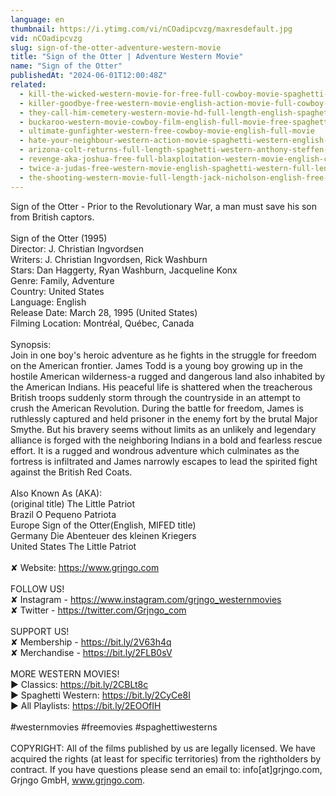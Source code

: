 ```yaml
---
language: en
thumbnail: https://i.ytimg.com/vi/nCOadipcvzg/maxresdefault.jpg
vid: nCOadipcvzg
slug: sign-of-the-otter-adventure-western-movie
title: "Sign of the Otter | Adventure Western Movie"
name: "Sign of the Otter"
publishedAt: "2024-06-01T12:00:48Z"
related:
  - kill-the-wicked-western-movie-for-free-full-cowboy-movie-spaghetti-western-english
  - killer-goodbye-free-western-movie-english-action-movie-full-cowboy-film
  - they-call-him-cemetery-western-movie-hd-full-length-english-spaghetti-western
  - buckaroo-western-movie-cowboy-film-english-full-movie-free-spaghetti-western
  - ultimate-gunfighter-western-free-cowboy-movie-english-full-movie
  - hate-your-neighbour-western-action-movie-spaghetti-western-english-cowboy-film
  - arizona-colt-returns-full-length-spaghetti-western-anthony-steffen-cowboy-film-1970
  - revenge-aka-joshua-free-full-blaxploitation-western-movie-english-classic-feature-film
  - twice-a-judas-free-western-movie-english-spaghetti-western-full-length
  - the-shooting-western-movie-full-length-jack-nicholson-english-free-full-westerns
---
```


Sign of the Otter - Prior to the Revolutionary War, a man must save his son from British captors.<br />
<br />
Sign of the Otter (1995)<br />
Director: J. Christian Ingvordsen<br />
Writers: J. Christian Ingvordsen, Rick Washburn<br />
Stars: Dan Haggerty, Ryan Washburn, Jacqueline Konx<br />
Genre: Family, Adventure<br />
Country: United States<br />
Language: English<br />
Release Date: March 28, 1995 (United States)<br />
Filming Location: Montréal, Québec, Canada<br />
<br />
Synopsis:<br />
Join in one boy's heroic adventure as he fights in the struggle for freedom on the American frontier. James Todd is a young boy growing up in the hostile American wilderness-a rugged and dangerous land also inhabited by the American Indians. His peaceful life is shattered when the treacherous British troops suddenly storm through the countryside in an attempt to crush the American Revolution. During the battle for freedom, James is ruthlessly captured and held prisoner in the enemy fort by the brutal Major Smythe. But his bravery seems without limits as an unlikely and legendary alliance is forged with the neighboring Indians in a bold and fearless rescue effort. It is a rugged and wondrous adventure which culminates as the fortress is infiltrated and James narrowly escapes to lead the spirited fight against the British Red Coats.<br />
<br />
Also Known As (AKA):<br />
(original title) The Little Patriot<br />
Brazil O Pequeno Patriota<br />
Europe Sign of the Otter(English, MIFED title)<br />
Germany Die Abenteuer des kleinen Kriegers<br />
United States The Little Patriot<br />
<br />
✘ Website: https://www.grjngo.com<br />
<br />
FOLLOW US!<br />
✘ Instagram - https://www.instagram.com/grjngo_westernmovies<br />
✘ Twitter - https://twitter.com/Grjngo_com<br />
<br />
SUPPORT US!<br />
✘ Membership - https://bit.ly/2V63h4q<br />
✘ Merchandise - https://bit.ly/2FLB0sV<br />
<br />
MORE WESTERN MOVIES! <br />
► Classics: https://bit.ly/2CBLt8c <br />
► Spaghetti Western: https://bit.ly/2CyCe8I <br />
► All Playlists: https://bit.ly/2EOOfIH <br />
<br />
#westernmovies #freemovies #spaghettiwesterns<br />
<br />
COPYRIGHT: All of the films published by us are legally licensed. We have acquired the rights (at least for specific territories) from the rightholders by contract. If you have questions please send an email to: info[at]grjngo.com, Grjngo GmbH, www.grjngo.com.